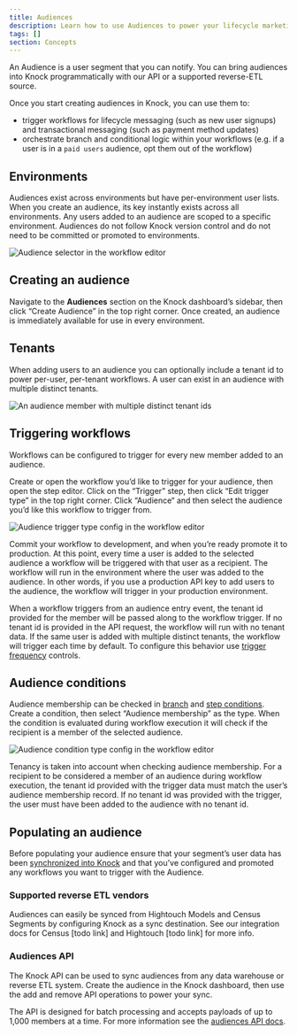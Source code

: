 ```yaml
---
title: Audiences
description: Learn how to use Audiences to power your lifecycle marketing use cases.
tags: []
section: Concepts
---
```


An Audience is a user segment that you can notify. You can bring audiences into Knock programmatically with our API or a supported reverse-ETL source.

Once you start creating audiences in Knock, you can use them to:

- trigger workflows for lifecycle messaging (such as new user signups) and transactional messaging (such as payment method updates)
- orchestrate branch and conditional logic within your workflows (e.g. if a user is in a `paid users` audience, opt them out of the workflow)

## Environments

Audiences exist across environments but have per-environment user lists. When you create an audience, its key instantly exists across all environments. Any users added to an audience are scoped to a specific environment. Audiences do not follow Knock version control and do not need to be committed or promoted to environments.

![Audience selector in the workflow editor](/images/concepts/audiences/workflow-editor-audience-selector.png)

## Creating an audience

Navigate to the **Audiences** section on the Knock dashboard’s sidebar, then click “Create Audience” in the top right corner. Once created, an audience is immediately available for use in every environment.

## Tenants

When adding users to an audience you can optionally include a tenant id to power per-user, per-tenant workflows. A user can exist in an audience with multiple distinct tenants.

![An audience member with multiple distinct tenant ids](/images/concepts/audiences/audience-member-with-multiple-tenant-ids.png)

## Triggering workflows

Workflows can be configured to trigger for every new member added to an audience.

Create or open the workflow you’d like to trigger for your audience, then open the step editor. Click on the “Trigger” step, then click “Edit trigger type” in the top right corner. Click “Audience“ and then select the audience you’d like this workflow to trigger from.

![Audience trigger type config in the workflow editor](/images/concepts/audiences/audience-trigger-type-config.png)

Commit your workflow to development, and when you’re ready promote it to production. At this point, every time a user is added to the selected audience a workflow will be triggered with that user as a recipient. The workflow will run in the environment where the user was added to the audience. In other words, if you use a production API key to add users to the audience, the workflow will trigger in your production environment.

When a workflow triggers from an audience entry event, the tenant id provided for the member will be passed along to the workflow trigger. If no tenant id is provided in the API request, the workflow will run with no tenant data. If the same user is added with multiple distinct tenants, the workflow will trigger each time by default. To configure this behavior use [trigger frequency](/send-notifications/triggering-workflows#controlling-workflow-trigger-frequency) controls.

## Audience conditions

Audience membership can be checked in [branch](designing-workflows/branch-function#adding-conditions-to-branches) and [step conditions](/designing-workflows/step-conditions). Create a condition, then select “Audience membership” as the type. When the condition is evaluated during workflow execution it will check if the recipient is a member of the selected audience.

![Audience condition type config in the workflow editor](/images/concepts/audiences/condition-config.png)

Tenancy is taken into account when checking audience membership. For a recipient to be considered a member of an audience during workflow execution, the tenant id provided with the trigger data must match the user’s audience membership record. If no tenant id was provided with the trigger, the user must have been added to the audience with no tenant id.

## Populating an audience

Before populating your audience ensure that your segment’s user data has been [synchronized into Knock](/managing-recipients/identifying-recipients) and that you’ve configured and promoted any workflows you want to trigger with the Audience.

### Supported reverse ETL vendors

Audiences can easily be synced from Hightouch Models and Census Segments by configuring Knock as a sync destination. See our integration docs for Census [todo link] and Hightouch [todo link] for more info.

### Audiences API

The Knock API can be used to sync audiences from any data warehouse or reverse ETL system. Create the audience in the Knock dashboard, then use the add and remove API operations to power your sync.

The API is designed for batch processing and accepts payloads of up to 1,000 members at a time. For more information see the [audiences API docs](/reference#audiences).
